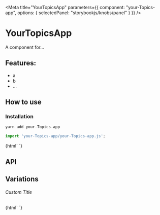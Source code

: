 

<Meta
  title="YourTopicsApp"
  parameters={{
    component: "your-Topics-app",
    options: { selectedPanel: "storybookjs/knobs/panel" }
  }}
/>

# YourTopicsApp

A component for...

## Features:

- a
- b
- ...

## How to use

### Installation

```bash
yarn add your-Topics-app
```

```js
import 'your-Topics-app/your-Topics-app.js';
```

<Preview withToolbar>
  <Story name="Simple">
    {html`
      <your-Topics-app></your-Topics-app>
    `}
  </Story>
</Preview>

## API

<Props of="your-Topics-app" />

## Variations

###### Custom Title

<Story name="Custom Title">
  {html`
    <your-Topics-app .title=${'Hello World'}></your-Topics-app>
  `}
</Story>
